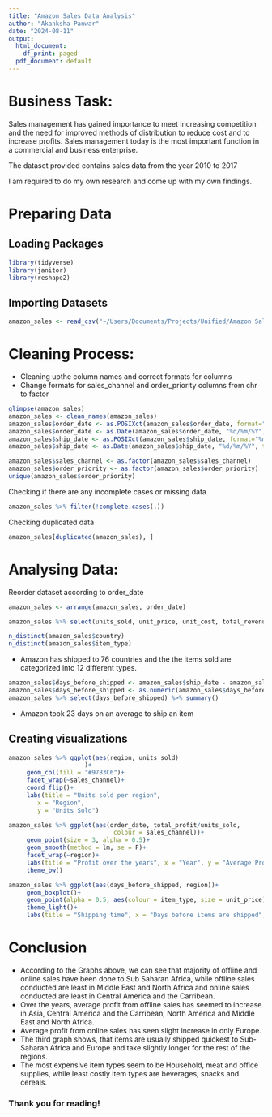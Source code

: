 ---
title: "Amazon Sales Data Analysis"
author: "Akanksha Panwar"
date: "2024-08-11"
output:
  html_document:
    df_print: paged
  pdf_document: default
---

# Business Task:

Sales management has gained importance to meet increasing competition and the
need for improved methods of distribution to reduce cost and to increase profits. Sales
management today is the most important function in a commercial and business
enterprise.

The dataset provided contains sales data from the year 2010 to 2017

I am required to do my own research and come up with my own findings.

# Preparing Data

## Loading Packages
```{r}
library(tidyverse)
library(janitor)
library(reshape2)
```

## Importing Datasets
```{r}
amazon_sales <- read_csv("~/Users/Documents/Projects/Unified/Amazon Sales data.csv")
```

# Cleaning Process:

- Cleaning upthe column names and correct formats for columns
- Change formats for sales_channel and order_priority columns from chr to factor
```{r}
glimpse(amazon_sales)
amazon_sales <- clean_names(amazon_sales)
amazon_sales$order_date <- as.POSIXct(amazon_sales$order_date, format="%m/%d/%Y", tz=Sys.timezone())
amazon_sales$order_date <- as.Date(amazon_sales$order_date, "%d/%m/%Y", tz=Sys.timezone())
amazon_sales$ship_date <- as.POSIXct(amazon_sales$ship_date, format="%m/%d/%Y", tz=Sys.timezone())
amazon_sales$ship_date <- as.Date(amazon_sales$ship_date, "%d/%m/%Y", tz=Sys.timezone())

amazon_sales$sales_channel <- as.factor(amazon_sales$sales_channel)
amazon_sales$order_priority <- as.factor(amazon_sales$order_priority)
unique(amazon_sales$order_priority)
```

Checking if there are any incomplete cases or missing data
```{r}
amazon_sales %>% filter(!complete.cases(.))
```

Checking duplicated data 
```{r}
amazon_sales[duplicated(amazon_sales), ]
```

# Analysing Data:

Reorder dataset according to order_date
```{r}
amazon_sales <- arrange(amazon_sales, order_date)
```

```{r}
amazon_sales %>% select(units_sold, unit_price, unit_cost, total_revenue, total_cost, total_profit) %>% summary()

n_distinct(amazon_sales$country)
n_distinct(amazon_sales$item_type)
```

- Amazon has shipped to 76 countries and the the items sold are categorized into 12 different types.

```{r}
amazon_sales$days_before_shipped <- amazon_sales$ship_date - amazon_sales$order_date
amazon_sales$days_before_shipped <- as.numeric(amazon_sales$days_before_shipped)
amazon_sales %>% select(days_before_shipped) %>% summary()
```
- Amazon took 23 days on an average to ship an item

## Creating visualizations

```{r}
amazon_sales %>% ggplot(aes(region, units_sold)
                     )+
     geom_col(fill = "#97B3C6")+
     facet_wrap(~sales_channel)+
     coord_flip()+
     labs(title = "Units sold per region",
        x = "Region",
        y = "Units Sold")
```
```{r}
amazon_sales %>% ggplot(aes(order_date, total_profit/units_sold,
                             colour = sales_channel))+
     geom_point(size = 3, alpha = 0.5)+
     geom_smooth(method = lm, se = F)+
     facet_wrap(~region)+
     labs(title = "Profit over the years", x = "Year", y = "Average Profit")+
     theme_bw()
```

```{r}
amazon_sales %>% ggplot(aes(days_before_shipped, region))+
     geom_boxplot()+
     geom_point(alpha = 0.5, aes(colour = item_type, size = unit_price))+
     theme_light()+
     labs(title = "Shipping time", x = "Days before items are shipped", y = "Region")

```
# Conclusion

* According to the Graphs above, we can see that majority of offline and online sales have been done to Sub Saharan Africa, while offline sales conducted are least in Middle East and North Africa and online sales conducted are least in Central America and the Carribean.
* Over the years, average profit from offline sales has seemed to increase in Asia, Central America and the Carribean, North America and Middle East and North Africa.
* Average profit from online sales has seen slight increase in only Europe.
* The third graph shows, that items are usually shipped quickest to Sub-Saharan Africa and Europe and take slightly longer for the rest of the regions.
* The most expensive item types seem to be Household, meat and office supplies, while least costly item types are beverages, snacks and cereals.

### Thank you for reading!



